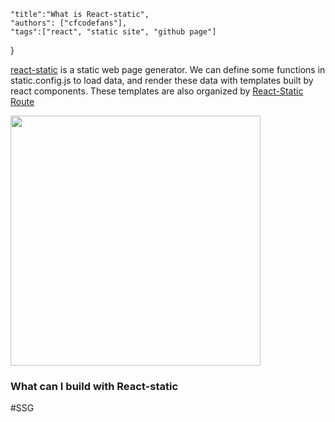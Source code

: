     "title":"What is React-static",
    "authors": ["cfcodefans"], 
    "tags":["react", "static site", "github page"]
}

[react-static](https://react-static.js.org/) is a static web page generator.
We can define some functions in static.config.js to load data, and render 
these data with templates built by react components. These templates are also
organized by [React-Static Route](https://github.com/react-static/react-static/blob/master/docs/api.md#routes)
<!--more-->
<img width="400px" src="https://github.com/react-static/react-static/raw/master/media/flow.png" />

### What can I build with React-static
#SSG
